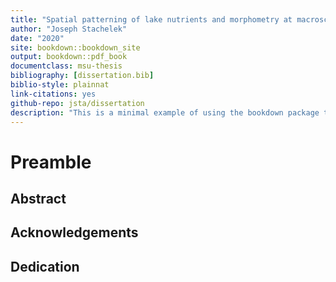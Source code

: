 ```yaml
--- 
title: "Spatial patterning of lake nutrients and morphometry at macroscales: importance of regional factors and aquatic-terrestrial linkages"
author: "Joseph Stachelek"
date: "2020"
site: bookdown::bookdown_site
output: bookdown::pdf_book
documentclass: msu-thesis
bibliography: [dissertation.bib]
biblio-style: plainnat
link-citations: yes
github-repo: jsta/dissertation
description: "This is a minimal example of using the bookdown package to write a book. The output format for this example is bookdown::gitbook."
---
```


# Preamble

## Abstract

## Acknowledgements

## Dedication

